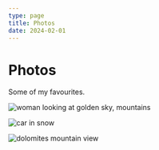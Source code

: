 ```yaml
---
type: page
title: Photos
date: 2024-02-01
---
```


# Photos

Some of my favourites.


<Image
  src={sky}
  alt="woman looking at golden sky, mountains"
  placeholder="blur"
  priority
  className="next-image"
/>

<Image
  src={car}
  alt="car in snow"
  placeholder="blur"
  priority
  className="next-image"
/>

<Image
  src={mountains}
  alt="dolomites mountain view"
  placeholder="blur"
  priority
  className="next-image"
/>
